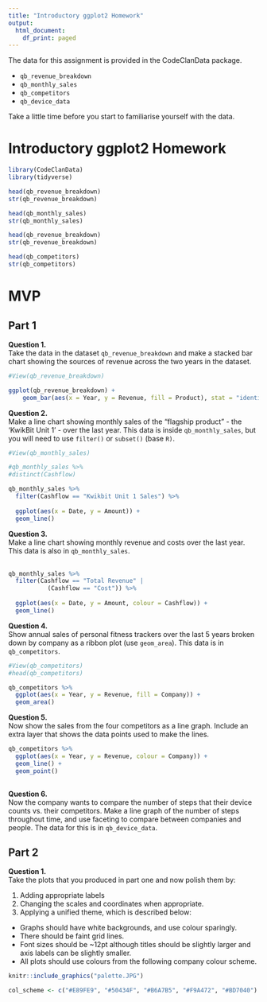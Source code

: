```yaml
---
title: "Introductory ggplot2 Homework"
output:
  html_document:
    df_print: paged
---
```



The data for this assignment is provided in the CodeClanData package.

* `qb_revenue_breakdown`
* `qb_monthly_sales`
* `qb_competitors`
* `qb_device_data`

Take a little time before you start to familiarise yourself with the data.

# Introductory ggplot2 Homework

```r
library(CodeClanData)
library(tidyverse)
```

```r
head(qb_revenue_breakdown)
str(qb_revenue_breakdown)

head(qb_monthly_sales)
str(qb_monthly_sales)

head(qb_revenue_breakdown)
str(qb_revenue_breakdown)

head(qb_competitors)
str(qb_competitors)
```

# MVP

## Part 1

**Question 1.**  
Take the data in the dataset `qb_revenue_breakdown` and make a stacked bar chart showing the sources of revenue across the two years in the dataset.
<br>
```r
#View(qb_revenue_breakdown)

ggplot(qb_revenue_breakdown) +
    geom_bar(aes(x = Year, y = Revenue, fill = Product), stat = "identity")
```


**Question 2.**  
Make a line chart showing monthly sales of the "flagship product" - the 'KwikBit Unit 1' - over the last year. This data is inside `qb_monthly_sales`, but you will need to use `filter()` or `subset()` (base `R)`.
<br>
```r
#View(qb_monthly_sales)

#qb_monthly_sales %>% 
#distinct(Cashflow)

qb_monthly_sales %>% 
  filter(Cashflow == "Kwikbit Unit 1 Sales") %>% 
  
  ggplot(aes(x = Date, y = Amount)) +
  geom_line()
```


**Question 3.**  
Make a line chart showing monthly revenue and costs over the last year. This data is also in `qb_monthly_sales`.								
<br>
```r
qb_monthly_sales %>% 
  filter(Cashflow == "Total Revenue" | 
           (Cashflow == "Cost")) %>% 
  
  ggplot(aes(x = Date, y = Amount, colour = Cashflow)) +
  geom_line()
```



**Question 4.**  
Show annual sales of personal fitness trackers over the last 5 years broken down by company as a ribbon plot (use `geom_area`). This data is in `qb_competitors`.
<br>
```r
#View(qb_competitors)
#head(qb_competitors)

qb_competitors %>% 
  ggplot(aes(x = Year, y = Revenue, fill = Company)) +
  geom_area()
```


**Question 5.**  
Now show the sales from the four competitors as a line graph. Include an extra layer that shows the data points used to make the lines.
<br>
```r

qb_competitors %>% 
  ggplot(aes(x = Year, y = Revenue, colour = Company)) +
  geom_line() +
  geom_point()
  
```


**Question 6.**  
Now the company wants to compare the number of steps that their device counts vs. their competitors. Make a line graph of the number of steps throughout time, and use faceting to compare between companies and people. The data for this is in `qb_device_data`.
<br>

## Part 2 

**Question 1.**  
Take the plots that you produced in part one and now polish them by:

1. Adding appropriate labels
2. Changing the scales and coordinates when appropriate.
3. Applying a unified theme, which is described below:
  * Graphs should have white backgrounds, and use colour sparingly.
  * There should be faint grid lines.
  * Font sizes should be ~12pt although titles should be slightly larger and axis labels can be slightly smaller. 
  * All plots should use colours from the following company colour scheme.

```r
knitr::include_graphics("palette.JPG")
```

```r
col_scheme <- c("#E89FE9", "#50434F", "#B6A7B5", "#F9A472", "#BD7040")
```